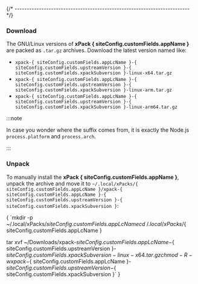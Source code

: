 

{/* ------------------------------------------------------------------------ */}

### Download

The GNU/Linux versions of **xPack { siteConfig.customFields.appName }**
are packed as `.tar.gz` archives.
Download the latest version named like:

* <code>xpack-{ siteConfig.customFields.appLcName }-{ siteConfig.customFields.upstreamVersion }-{ siteConfig.customFields.xpackSubversion }-linux-x64.tar.gz</code>
* <code>xpack-{ siteConfig.customFields.appLcName }-{ siteConfig.customFields.upstreamVersion }-{ siteConfig.customFields.xpackSubversion }-linux-arm.tar.gz</code>
* <code>xpack-{ siteConfig.customFields.appLcName }-{ siteConfig.customFields.upstreamVersion }-{ siteConfig.customFields.xpackSubversion }-linux-arm64.tar.gz</code>

:::note

In case you wonder where the suffix comes
from, it is exactly the Node.js `process.platform` and `process.arch`.

:::

### Unpack

To manually install the <b>xPack { siteConfig.customFields.appName }</b>,
unpack the archive and move it
to <code>~/.local/xPacks/{ siteConfig.customFields.appLcName }/xpack-{ siteConfig.customFields.appLcName }-{ siteConfig.customFields.upstreamVersion }-{ siteConfig.customFields.xpackSubversion }</code>:

<CodeBlock language="console"> {
`mkdir -p ~/.local/xPacks/${ siteConfig.customFields.appLcName }
cd ~/.local/xPacks/${ siteConfig.customFields.appLcName }

tar xvf ~/Downloads/xpack-${ siteConfig.customFields.appLcName }-${ siteConfig.customFields.upstreamVersion }-${ siteConfig.customFields.xpackSubversion }-linux-x64.tar.gz
chmod -R -w xpack-${ siteConfig.customFields.appLcName }-${ siteConfig.customFields.upstreamVersion }-${ siteConfig.customFields.xpackSubversion }`
}</CodeBlock>
